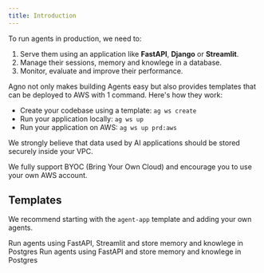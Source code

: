 ```yaml
---
title: Introduction
---
```


To run agents in production, we need to:

1. Serve them using an application like **FastAPI**, **Django** or **Streamlit**.
2. Manage their sessions, memory and knowlege in a database.
3. Monitor, evaluate and improve their performance.

Agno not only makes building Agents easy but also provides templates that can be deployed to AWS with 1 command. Here's how they work:

- Create your codebase using a template: `ag ws create`
- Run your application locally: `ag ws up`
- Run your application on AWS: `ag ws up prd:aws`

<Note>
We strongly believe that data used by AI applications should be stored securely inside your VPC.

We fully support BYOC (Bring Your Own Cloud) and encourage you to use your own AWS account.

</Note>

## Templates

We recommend starting with the `agent-app` template and adding your own agents.

<CardGroup cols={2}>
  <Card title="Agent App" icon="books" href="/templates/agent-app/run-local">
    Run agents using FastAPI, Streamlit and store memory and knowlege in Postgres
  </Card>
  <Card title="Agent Api" icon="bolt" href="/templates/agent-api/run-local">
    Run agents using FastAPI and store memory and knowlege in Postgres
  </Card>
</CardGroup>
